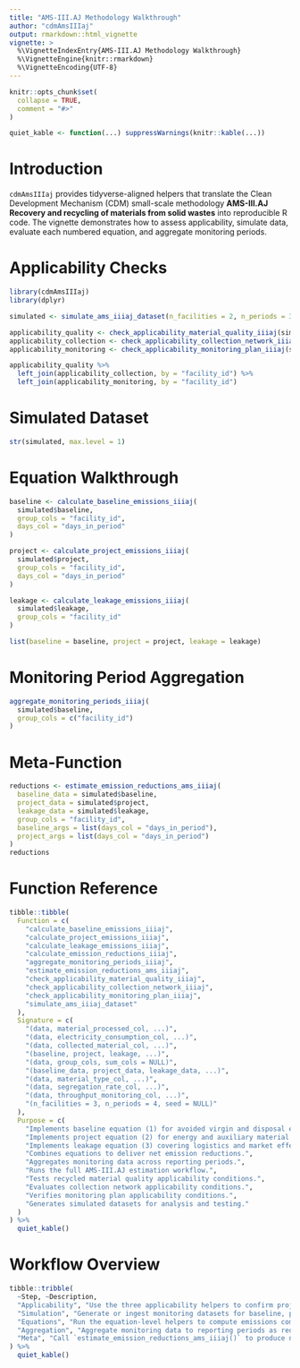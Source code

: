 ```yaml
---
title: "AMS-III.AJ Methodology Walkthrough"
author: "cdmAmsIIIaj"
output: rmarkdown::html_vignette
vignette: >
  %\VignetteIndexEntry{AMS-III.AJ Methodology Walkthrough}
  %\VignetteEngine{knitr::rmarkdown}
  %\VignetteEncoding{UTF-8}
---
```


```r
knitr::opts_chunk$set(
  collapse = TRUE,
  comment = "#>"
)
```
```r
quiet_kable <- function(...) suppressWarnings(knitr::kable(...))
```


# Introduction

`cdmAmsIIIaj` provides tidyverse-aligned helpers that translate the Clean Development Mechanism (CDM) small-scale methodology **AMS-III.AJ Recovery and recycling of materials from solid wastes** into reproducible R code. The vignette demonstrates how to assess applicability, simulate data, evaluate each numbered equation, and aggregate monitoring periods.

# Applicability Checks

```r
library(cdmAmsIIIaj)
library(dplyr)

simulated <- simulate_ams_iiiaj_dataset(n_facilities = 2, n_periods = 3, seed = 2025)

applicability_quality <- check_applicability_material_quality_iiiaj(simulated$applicability, group_cols = "facility_id")
applicability_collection <- check_applicability_collection_network_iiiaj(simulated$applicability, group_cols = "facility_id")
applicability_monitoring <- check_applicability_monitoring_plan_iiiaj(simulated$applicability, group_cols = "facility_id")

applicability_quality %>%
  left_join(applicability_collection, by = "facility_id") %>%
  left_join(applicability_monitoring, by = "facility_id")
```

# Simulated Dataset

```r
str(simulated, max.level = 1)
```

# Equation Walkthrough

```r
baseline <- calculate_baseline_emissions_iiiaj(
  simulated$baseline,
  group_cols = "facility_id",
  days_col = "days_in_period"
)

project <- calculate_project_emissions_iiiaj(
  simulated$project,
  group_cols = "facility_id",
  days_col = "days_in_period"
)

leakage <- calculate_leakage_emissions_iiiaj(
  simulated$leakage,
  group_cols = "facility_id"
)

list(baseline = baseline, project = project, leakage = leakage)
```

# Monitoring Period Aggregation

```r
aggregate_monitoring_periods_iiiaj(
  simulated$baseline,
  group_cols = c("facility_id")
)
```

# Meta-Function

```r
reductions <- estimate_emission_reductions_ams_iiiaj(
  baseline_data = simulated$baseline,
  project_data = simulated$project,
  leakage_data = simulated$leakage,
  group_cols = "facility_id",
  baseline_args = list(days_col = "days_in_period"),
  project_args = list(days_col = "days_in_period")
)
reductions
```

# Function Reference

```r
tibble::tibble(
  Function = c(
    "calculate_baseline_emissions_iiiaj",
    "calculate_project_emissions_iiiaj",
    "calculate_leakage_emissions_iiiaj",
    "calculate_emission_reductions_iiiaj",
    "aggregate_monitoring_periods_iiiaj",
    "estimate_emission_reductions_ams_iiiaj",
    "check_applicability_material_quality_iiiaj",
    "check_applicability_collection_network_iiiaj",
    "check_applicability_monitoring_plan_iiiaj",
    "simulate_ams_iiiaj_dataset"
  ),
  Signature = c(
    "(data, material_processed_col, ...)",
    "(data, electricity_consumption_col, ...)",
    "(data, collected_material_col, ...)",
    "(baseline, project, leakage, ...)",
    "(data, group_cols, sum_cols = NULL)",
    "(baseline_data, project_data, leakage_data, ...)",
    "(data, material_type_col, ...)",
    "(data, segregation_rate_col, ...)",
    "(data, throughput_monitoring_col, ...)",
    "(n_facilities = 3, n_periods = 4, seed = NULL)"
  ),
  Purpose = c(
    "Implements baseline equation (1) for avoided virgin and disposal emissions.",
    "Implements project equation (2) for energy and auxiliary material emissions.",
    "Implements leakage equation (3) covering logistics and market effects.",
    "Combines equations to deliver net emission reductions.",
    "Aggregates monitoring data across reporting periods.",
    "Runs the full AMS-III.AJ estimation workflow.",
    "Tests recycled material quality applicability conditions.",
    "Evaluates collection network applicability conditions.",
    "Verifies monitoring plan applicability conditions.",
    "Generates simulated datasets for analysis and testing."
  )
) %>%
  quiet_kable()
```

# Workflow Overview

```r
tibble::tribble(
  ~Step, ~Description,
  "Applicability", "Use the three applicability helpers to confirm project eligibility.",
  "Simulation", "Generate or ingest monitoring datasets for baseline, project, and leakage streams.",
  "Equations", "Run the equation-level helpers to compute emissions components.",
  "Aggregation", "Aggregate monitoring data to reporting periods as required.",
  "Meta", "Call `estimate_emission_reductions_ams_iiiaj()` to produce net results."
) %>%
  quiet_kable()
```
